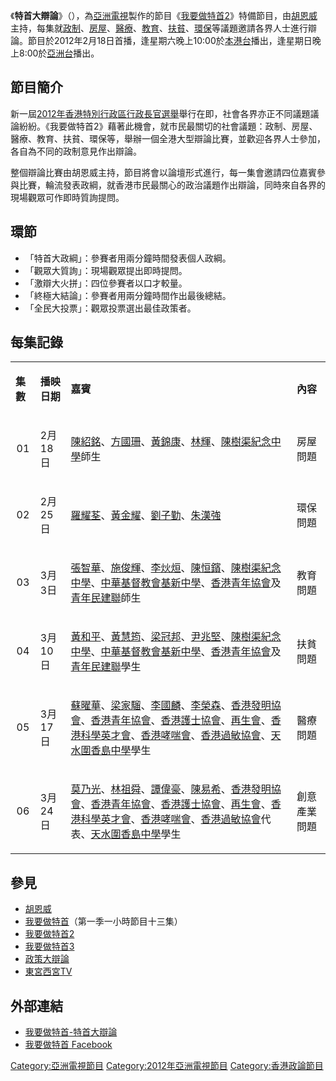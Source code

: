 {{亞視節目
|名稱 = 特首大辯論<br>{{lang|en|I want to be CE 2 Debate Special}}
|英文劇名 = 
|圖像 = [[File:CE_Debate.jpg|300px]]
|別名 =
|類型 = 時政節目
|原創 = [[亞洲電視|亞洲電視]]
|監製 = [[胡恩威|胡恩威]]
|編導 = 
|助理編導 = 
|製作人 = 
| 主持       = [[胡恩威|胡恩威]]
|海外推出日期 = 
|主題音樂 = 
|主題曲 = 
|作曲 = 
|填詞 = 
|主唱 = 
|國家 = {{HK}}
|語言 = [[粵語|粵語]]
|集數 = 6
|每集列表 = 
|製作年份 = 2012年
|執行製作 = 
|製作統籌 =
|副製作人 =
|共同製作人 =
|剪輯 =
|外景 =
|機位 =
|每集長 =約60分鐘（連廣告）
|aTV-11播出日期 = 2012年2月18日-2012年3月24日
|aTV-11视频制式= [[576i|576i]]
|aTV-11音频制式= [[立體聲|立體聲]]
|aTV-11播出時間 = 逢星期六 22:00-23:00
重播：星期日 早上 7:05
|aTV-12播出日期 = 2012年2月19日-2012年3月25日
|aTV-12视频制式= [[1080i|1080i]]
|aTV-12音频制式= [[立體聲|立體聲]]
|aTV-12播出時間 = 逢星期日 20:00-21:00
|官方網站 = https://web.archive.org/web/20120223052139/http://www.hkatv.com/v5/11/iwanttobece2/content-debate.html
|imdb_id =
|tv_com_id 
}}

《'''特首大辯論'''》（'''{{lang|en|I want to be CE 2 Debate Special}}'''），為[[亞洲電視|亞洲電視]]製作的節目《[[我要做特首2|我要做特首2]]》特備節目，由[[胡恩威|胡恩威]]主持，每集就[[政制|政制]]、[[房屋|房屋]]、[[醫療|醫療]]、[[教育|教育]]、[[扶貧|扶貧]]、[[環保|環保]]等議題邀請各界人士進行辯論。節目於2012年2月18日首播，逢星期六晚上10:00於[[本港台|本港台]]播出，逢星期日晚上8:00於[[亞洲電視亞洲台|亞洲台]]播出。

==節目簡介==
新一屆[[2012年香港特別行政區行政長官選舉|2012年香港特別行政區行政長官選舉]]舉行在即，社會各界亦正不同議題議論紛紛。《我要做特首2》藉著此機會，就市民最關切的社會議題：政制、房屋、醫療、教育、扶貧、環保等，舉辦一個全港大型辯論比賽，並歡迎各界人士參加，各自為不同的政制意見作出辯論。

整個辯論比賽由胡恩威主持，節目將會以論壇形式進行，每一集會邀請四位嘉賓參與比賽，輪流發表政綱，就香港市民最關心的政治議題作出辯論，同時來自各界的現場觀眾可作即時質詢提問。

==環節==
*「特首大政綱」：參賽者用兩分鐘時間發表個人政綱。
*「觀眾大質詢」：現場觀眾提出即時提問。
*「激辯大火拼」：四位參賽者以口才較量。
*「終極大結論」：參賽者用兩分鐘時間作出最後總結。
*「全民大投票」：觀眾投票選出最佳政策者。

==每集記錄==
{|class="wikitable"
|- style="background:cornflowerblue; color:white" align=center
|'''集數'''||'''播映日期'''||'''嘉賓'''||'''內容'''
|-
|align=center| 01 || 2月18日 || [[陳紹銘|陳紹銘]]、[[方國珊|方國珊]]、[[黃錦康|黃錦康]]、[[林輝|林輝]]、[[陳樹渠紀念中學|陳樹渠紀念中學]]師生 || 房屋問題
|-
|align=center| 02 || 2月25日 || [[羅耀荃|羅耀荃]]、[[黃金耀|黃金耀]]、[[劉子勤|劉子勤]]、[[朱漢強|朱漢強]] || 環保問題
|-
|align=center| 03 || 3月3日 || [[張智華|張智華]]、[[施俊輝|施俊輝]]、[[李炏烜|李炏烜]]、[[陳恒鑌|陳恒鑌]]、[[陳樹渠紀念中學|陳樹渠紀念中學]]、[[中華基督教會基新中學|中華基督教會基新中學]]、[[香港青年協會|香港青年協會]]及[[青年民建聯|青年民建聯]]師生 || 教育問題
|-
|align=center| 04 || 3月10日 || [[黃和平|黃和平]]、[[黃慧筠|黃慧筠]]、[[梁冠邦|梁冠邦]]、[[尹兆堅|尹兆堅]]、[[陳樹渠紀念中學|陳樹渠紀念中學]]、[[中華基督教會基新中學|中華基督教會基新中學]]、[[香港青年協會|香港青年協會]]及[[青年民建聯|青年民建聯]]學生 || 扶貧問題
|-
|align=center| 05 || 3月17日 || [[蘇曜華|蘇曜華]]、[[梁家騮|梁家騮]]、[[李國麟|李國麟]]、[[李榮森|李榮森]]、[[香港發明協會|香港發明協會]]、[[香港青年協會|香港青年協會]]、[[香港護士協會|香港護士協會]]、[[再生會|再生會]]、[[香港科學英才會|香港科學英才會]]、[[香港哮喘會|香港哮喘會]]、[[香港過敏協會|香港過敏協會]]、[[天水圍香島中學|天水圍香島中學]]學生 || 醫療問題
|-
|align=center| 06 || 3月24日 || [[莫乃光|莫乃光]]、[[林祖舜|林祖舜]]、[[譚偉豪|譚偉豪]]、[[陳易希|陳易希]]、[[香港發明協會|香港發明協會]]、[[香港青年協會|香港青年協會]]、[[香港護士協會|香港護士協會]]、[[再生會|再生會]]、[[香港科學英才會|香港科學英才會]]、[[香港哮喘會|香港哮喘會]]、[[香港過敏協會|香港過敏協會]]代表、[[天水圍香島中學|天水圍香島中學]]學生 || 創意產業問題
|}

== 參見 ==
*[[胡恩威|胡恩威]]
*[[我要做特首|我要做特首]]（第一季一小時節目十三集）
*[[我要做特首2|我要做特首2]]
*[[我要做特首3|我要做特首3]]
*[[政策大辯論|政策大辯論]]
*[[東宮西宮TV|東宮西宮TV]]

== 外部連結 ==
*[https://web.archive.org/web/20120223052139/http://www.hkatv.com/v5/11/iwanttobece2/content-debate.html 我要做特首-特首大辯論]
*[http://www.facebook.com/pages/我要做特首/127153520675164 我要做特首 Facebook]

[[Category:亞洲電視節目|Category:亞洲電視節目]]
[[Category:2012年亞洲電視節目|Category:2012年亞洲電視節目]]
[[Category:香港政論節目|Category:香港政論節目]]
